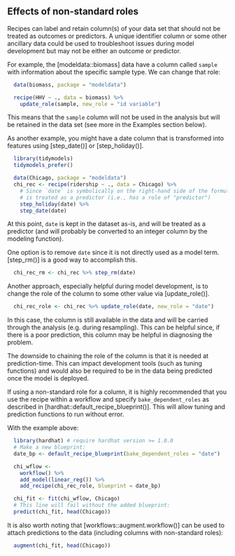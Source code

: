 ## Effects of non-standard roles


Recipes can label and retain column(s) of your data set that should not be treated as outcomes or predictors. A unique identifier column or some other ancillary data could be used to troubleshoot issues during model development but may not be either an outcome or predictor.

For example, the [modeldata::biomass] data have a column called `sample` with information about the specific sample type. We can change that role: 

```r
  data(biomass, package = "modeldata")

  recipe(HHV ~ ., data = biomass) %>%
    update_role(sample, new_role = "id variable")
```

This means that the `sample` column will not be used in the analysis but will be retained in the data set (see more in the Examples section below). 

As another example, you might have a date column that is transformed into features using [step_date()] or [step_holiday()]. 

```r
  library(tidymodels)
  tidymodels_prefer()

  data(Chicago, package = "modeldata")
  chi_rec <- recipe(ridership ~ ., data = Chicago) %>% 
    # Since `date` is symbolically on the right-hand side of the formula, it
    # is treated as a predictor (i.e., has a role of "predictor")
    step_holiday(date) %>% 
    step_date(date)
```

At this point, `date` is kept in the dataset as-is, and will be treated as a predictor (and will probably be converted to an integer column by the modeling function). 

One option is to remove `date` since it is not directly used as a model term. [step_rm()] is a good way to accomplish this. 

```r
  chi_rec_rm <- chi_rec %>% step_rm(date)
```

Another approach, especially helpful during model development, is to change the role of the column to some other value via [update_role()]. 

```r
  chi_rec_role <- chi_rec %>% update_role(date, new_role = "date")
```

In this case, the column is still available in the data and will be carried through the analysis (e.g. during resampling). This can be helpful since, if there is a poor prediction, this column may be helpful in diagnosing the problem. 

The downside to chaining the role of the column is that it is needed at prediction-time. This can impact development tools (such as tuning functions) and would also be required to be in the data being predicted once the model is deployed. 

If using a non-standard role for a column, it is highly recommended that you use the recipe within a workflow and specify `bake_dependent_roles` as described in [hardhat::default_recipe_blueprint()]. This will allow tuning and prediction functions to run without error. 

With the example above:

```r
  library(hardhat) # require hardhat version >= 1.0.0
  # Make a new blueprint:
  date_bp <- default_recipe_blueprint(bake_dependent_roles = "date")

  chi_wflow <- 
    workflow() %>% 
    add_model(linear_reg()) %>% 
    add_recipe(chi_rec_role, blueprint = date_bp) 

  chi_fit <- fit(chi_wflow, Chicago)
  # This line will fail without the added blueprint:
  predict(chi_fit, head(Chicago))
```

It is also worth noting that [workflows::augment.workflow()] can be used to attach predictions to the data (including columns with non-standard roles):

```r
  augment(chi_fit, head(Chicago))
```


